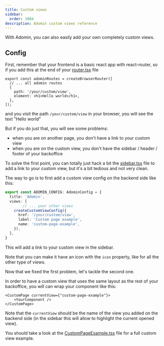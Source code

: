 ```yaml
---
title: Custom views
sidebar:
  order: 1004
description: Adomin custom views reference
---
```


With Adomin, you can also easily add your own completely custom views.

## Config

First, remember that your frontend is a basic react app with react-router, so if you add this at the end of your [router.tsx](https://github.com/galadrimteam/adomin-frontend/blob/main/src/router.tsx) file

```tsx
export const adominRoutes = createBrowserRouter([
  // ... all adomin routes
  {
    path: '/your/custom/view',
    element: <h1>Hello world</h1>,
  },
]);
```

and you visit the path `/your/custom/view` in your browser, you will see the text "Hello world"

But if you do just that, you will see some problems:
- when you are on another page, you don't have a link to your custom view
- when you are on the custom view, you don't have the sidebar / header / footer of your backoffice

To solve the first point, you can totally just hack a bit the [sidebar.tsx](https://github.com/galadrimteam/adomin-frontend/blob/main/src/pages/home/Sidebar.tsx) file to add a link to your custom view, but it's a bit tedious and not very clean.

The way to go is to first add a custom view config on the backend side like this:

```ts
export const ADOMIN_CONFIG: AdominConfig = {
  title: 'Adomin',
  views: [
		// ... your other views
    createCustomViewConfig({
      href: '/your/custom/view',
      label: 'Custom page example',
      name: 'custom-page-example',
    }),
  ],
}
```

This will add a link to your custom view in the sidebar.

Note that you can make it have an icon with the `icon` property, like for all the other type of views.

Now that we fixed the first problem, let's tackle the second one.

In order to have a custom view that uses the same layout as the rest of your backoffice, you will can wrap your component like this:

```tsx
<CustomPage currentView={"custom-page-example"}>
	<YourComponent />
</CustomPage>
```

Note that the `currentView` should be the name of the view you added on the backend side (in the sidebar this will allow to highlight the current opened view).

You should take a look at the [CustomPageExample.tsx](https://github.com/galadrimteam/adomin-frontend/blob/main/src/pages/custom/CustomPageExample.tsx) file for a full custom view example.